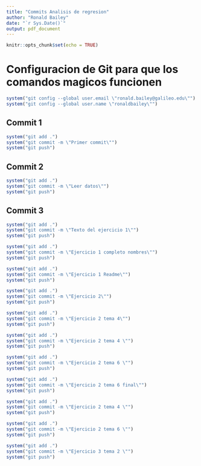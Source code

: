 ```yaml
---
title: "Commits Analisis de regresion"
author: "Ronald Bailey"
date: "`r Sys.Date()`"
output: pdf_document
---
```


```r
knitr::opts_chunk$set(echo = TRUE)
```


# Configuracion de Git para que los comandos magicos funcionen


```r
system("git config --global user.email \"ronald.bailey@galileo.edu\"")
system("git config --global user.name \"ronaldbailey\"")

```




## Commit 1

```r

system("git add .")
system("git commit -m \"Primer commit\"")
system("git push")
```


## Commit 2

```r

system("git add .")
system("git commit -m \"Leer datos\"")
system("git push")
```

## Commit 3

```r

system("git add .")
system("git commit -m \"Texto del ejercicio 1\"")
system("git push")
```
```r

system("git add .")
system("git commit -m \"Ejercicio 1 completo nombres\"")
system("git push")
```




```r

system("git add .")
system("git commit -m \"Ejercicio 1 Readme\"")
system("git push")
```
```r

system("git add .")
system("git commit -m \"Ejercicio 2\"")
system("git push")
```




```r

system("git add .")
system("git commit -m \"Ejercicio 2 tema 4\"")
system("git push")
```
```r

system("git add .")
system("git commit -m \"Ejercicio 2 tema 4 \"")
system("git push")
```
```r

system("git add .")
system("git commit -m \"Ejercicio 2 tema 6 \"")
system("git push")
```

```r

system("git add .")
system("git commit -m \"Ejercicio 2 tema 6 final\"")
system("git push")
```

```r

system("git add .")
system("git commit -m \"Ejercicio 2 tema 4 \"")
system("git push")
```
```r

system("git add .")
system("git commit -m \"Ejercicio 2 tema 6 \"")
system("git push")
```

```r

system("git add .")
system("git commit -m \"Ejercicio 3 tema 2 \"")
system("git push")
```



